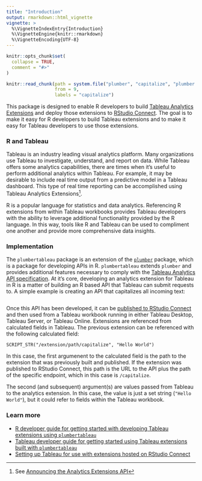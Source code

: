 ```yaml
---
title: "Introduction"
output: rmarkdown::html_vignette
vignette: >
  %\VignetteIndexEntry{Introduction}
  %\VignetteEngine{knitr::rmarkdown}
  %\VignetteEncoding{UTF-8}
---
```


```r
knitr::opts_chunk$set(
  collapse = TRUE,
  comment = "#>"
)

knitr::read_chunk(path = system.file("plumber", "capitalize", "plumber.R", package = "plumbertableau"),
                  from = 9,
                  labels = "capitalize")
```

This package is designed to enable R developers to build [Tableau Analytics Extensions](https://tableau.github.io/analytics-extensions-api/) and deploy those extensions to [RStudio Connect](https://www.rstudio.com/products/connect/). The goal is to make it easy for R developers to build Tableau extensions and to make it easy for Tableau developers to use those extensions.

### R and Tableau
Tableau is an industry leading visual analytics platform. Many organizations use Tableau to investigate, understand, and report on data. While Tableau offers some analytics capabilities, there are times when it's useful to perform additional analytics within Tableau. For example, it may be desirable to include real time output from a predictive model in a Tableau dashboard. This type of real time reporting can be accomplished using Tableau Analytics Extensions^[See [Announcing the Analytics Extensions API](https://www.tableau.com/about/blog/2020/3/announcing-analytics-extensions-api)].

R is a popular language for statistics and data analytics. Referencing R extensions from within Tableau workbooks provides Tableau developers with the ability to leverage additional functionality provided by the R language. In this way, tools like R and Tableau can be used to compliment one another and provide more comprehensive data insights.

### Implementation
The `plumbertableau` package is an extension of the [`plumber`](https://www.rplumber.io/) package, which is a package for developing APIs in R. `plumbertableau` extends `plumber` and provides additional features necessary to comply with the [Tableau Analytics API specification](https://tableau.github.io/analytics-extensions-api/docs/ae_api_ref.html). At it's core, developing an analytics extension for Tableau in R is a matter of building an R based API that Tableau can submit requests to. A simple example is creating an API that capitalizes all incoming text:

```r
```

Once this API has been developed, it can be [published to RStudio Connect](https://docs.rstudio.com/connect/user/publishing/) and then used from a Tableau workbook running in either Tableau Desktop, Tableau Server, or Tableau Online. Extensions are referenced from calculated fields in Tableau. The previous extension can be referenced with the following calculated field:

```
SCRIPT_STR("/extension/path/capitalize", "Hello World")
```

In this case, the first argumenent to the calculated field is the path to the extension that was previously built and published. If the extension was published to RStudio Connect, this path is the URL to the API plus the path of the specific endpoint, which in this case is `/capitalize`.

The second (and subsequent) argument(s) are values passed from Tableau to the analytics extension. In this case, the value is just a set string (`"Hello World"`), but it could refer to fields within the Tableau workbook.

### Learn more
* [R developer guide for getting started with developing Tableau extensions using `plumbertableau`](r-developer-guide.html)
* [Tableau developer guide for getting started using Tableau extensions built with `plumbertableau`](tableau-developer-guide.html)
* [Setting up Tableau for use with extensions hosted on RStudio Connect](tableau-configutation.html)
